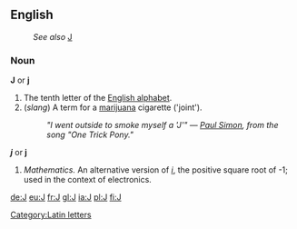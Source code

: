 [[Category:Latin letters]]

==English==

:''See also'' [[J]]
===Noun===
'''J''' or '''j'''

# The tenth letter of the [[Wiktionary:About Roman script|English alphabet]].
# (''slang'') A term for a [[marijuana]] cigarette ('joint').
#:''"I went outside to smoke myself a <i>'J'</i>" &mdash; [[w:Paul Simon (musician)|Paul Simon]], from the song "One Trick Pony."''

'''''j''''' or '''j'''

#''Mathematics.'' An alternative version of ''[[i]]'', the positive square root of -1; used in the context of electronics.

[[de:J]]
[[eu:J]]
[[fr:J]]
[[gl:J]]
[[ia:J]]
[[pl:J]]
[[fi:J]]